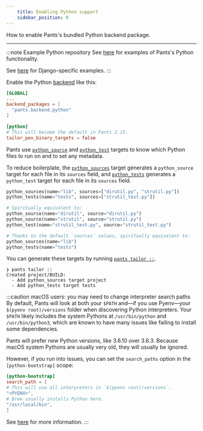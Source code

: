 ```yaml
---
    title: Enabling Python support
    sidebar_position: 0
---
```


How to enable Pants's bundled Python backend package.

---

:::note Example Python repository
See [here](https://github.com/pantsbuild/example-python) for examples of Pants's Python functionality.

See [here](https://github.com/pantsbuild/example-django) for Django-specific examples.
:::

Enable the Python [backend](../../using-pants/key-concepts/backends.mdx) like this:

```toml title="pants.toml"
[GLOBAL]
...
backend_packages = [
  "pants.backend.python"
]

[python]
# This will become the default in Pants 2.15.
tailor_pex_binary_targets = false
```

Pants use [`python_source`](../../../reference/targets/python_source.mdx) and [`python_test`](../../../reference/targets/python_test.mdx) targets to know which Python files to run on and to set any metadata.

To reduce boilerplate, the [`python_sources`](../../../reference/targets/python_sources.mdx) target generates a `python_source` target for each file in its `sources` field, and [`python_tests`](../../../reference/targets/python_tests.mdx) generates a `python_test` target for each file in its `sources` field.

```python title="BUILD"
python_sources(name="lib", sources=["dirutil.py", "strutil.py"])
python_tests(name="tests", sources=["strutil_test.py"])

# Spiritually equivalent to:
python_source(name="dirutil", source="dirutil.py")
python_source(name="strutil", source="strutil.py")
python_test(name="strutil_test.py", source="strutil_test.py")

# Thanks to the default `sources` values, spiritually equivalent to:
python_sources(name="lib")
python_tests(name="tests")
```

You can generate these targets by running [`pants tailor ::`](../../getting-started/getting-started/initial-configuration.mdx#5-generate-build-files).

```
❯ pants tailor ::
Created project/BUILD:
  - Add python_sources target project
  - Add python_tests target tests
```

:::caution macOS users: you may need to change interpreter search paths
By default, Pants will look at both your `$PATH` and—if you use Pyenv—your `$(pyenv root)/versions` folder when discovering Python interpreters. Your `$PATH` likely includes the system Pythons at `/usr/bin/python` and `/usr/bin/python3`, which are known to have many issues like failing to install some dependencies.

Pants will prefer new Python versions, like 3.6.10 over 3.6.3. Because macOS system Pythons are usually very old, they will usually be ignored.

However, if you run into issues, you can set the `search_paths` option in the `[python-bootstrap]` scope:

```toml
[python-bootstrap]
search_path = [
# This will use all interpreters in `$(pyenv root)/versions`.
"<PYENV>",
# Brew usually installs Python here.
"/usr/local/bin",
]
```

See [here](./interpreter-compatibility.mdx#changing-the-interpreter-search-path) for more information.
:::

